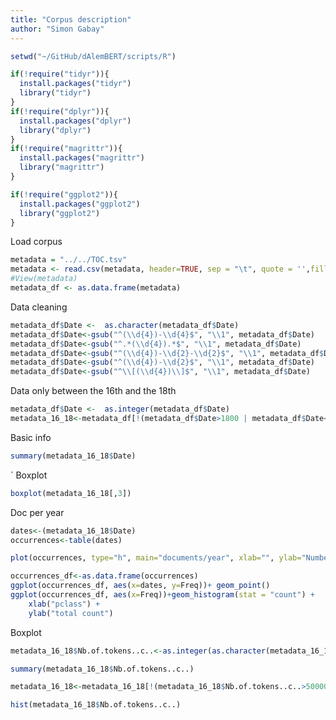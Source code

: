 ```yaml
---
title: "Corpus description"
author: "Simon Gabay"
---
```


```r
setwd("~/GitHub/dAlemBERT/scripts/R")
```

```r
if(!require("tidyr")){
  install.packages("tidyr")
  library("tidyr")
}
if(!require("dplyr")){
  install.packages("dplyr")
  library("dplyr")
}
if(!require("magrittr")){
  install.packages("magrittr")
  library("magrittr")
}

if(!require("ggplot2")){
  install.packages("ggplot2")
  library("ggplot2")
}
```

Load corpus

```r
metadata = "../../TOC.tsv"
metadata <- read.csv(metadata, header=TRUE, sep = "\t", quote = '',fill = TRUE, fileEncoding="UTF-8")
#View(metadata)
metadata_df <- as.data.frame(metadata)
```

Data cleaning

```r
metadata_df$Date <-  as.character(metadata_df$Date)
metadata_df$Date<-gsub("^(\\d{4})-\\d{4}$", "\\1", metadata_df$Date)
metadata_df$Date<-gsub("^.*(\\d{4}).*$", "\\1", metadata_df$Date)
metadata_df$Date<-gsub("^(\\d{4})-\\d{2}-\\d{2}$", "\\1", metadata_df$Date)
metadata_df$Date<-gsub("^(\\d{4})-\\d{2}$", "\\1", metadata_df$Date)
metadata_df$Date<-gsub("^\\[(\\d{4})\\]$", "\\1", metadata_df$Date)
```

Data only between the 16th and the 18th

```r
metadata_df$Date <-  as.integer(metadata_df$Date)
metadata_16_18<-metadata_df[!(metadata_df$Date>1800 | metadata_df$Date<1500),]
```

Basic info

```r
summary(metadata_16_18$Date)
```
`
Boxplot

```r
boxplot(metadata_16_18[,3])
```

Doc per year

```r
dates<-(metadata_16_18$Date)
occurrences<-table(dates)
```

```r
plot(occurrences, type="h", main="documents/year", xlab="", ylab="Number of documents")
```

```r
occurrences_df<-as.data.frame(occurrences)
ggplot(occurrences_df, aes(x=dates, y=Freq))+ geom_point()
ggplot(occurrences_df, aes(x=Freq))+geom_histogram(stat = "count") +
    xlab("pclass") +
    ylab("total count")

```


Boxplot

```r
metadata_16_18$Nb.of.tokens..c..<-as.integer(as.character(metadata_16_18$Nb.of.tokens..c..))
```

```r
summary(metadata_16_18$Nb.of.tokens..c..)
```

```r
metadata_16_18<-metadata_16_18[!(metadata_16_18$Nb.of.tokens..c..>50000 | metadata_16_18$Nb.of.tokens..c..<100),]
```

```r
hist(metadata_16_18$Nb.of.tokens..c..)
```